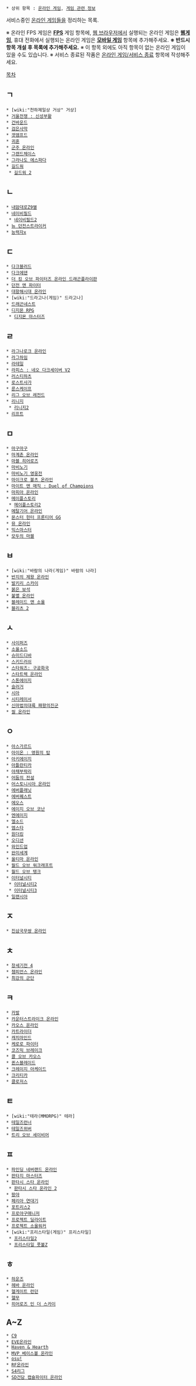  * 상위 항목 : [[온라인 게임]], [[게임 관련 정보]]

서비스중인 [[온라인 게임]]들을 정리하는 목록.

※ 온라인 FPS 게임은 '''[[FPS]]''' 게임 항목에, [[웹 브라우저]]에서 실행되는 온라인 게임은 '''[[웹게임]]''', 휴대 전화에서 실행되는 온라인 게임은 '''[[모바일 게임]]''' 항목에 추가해주세요.
'''※ 반드시 항목 개설 후 목록에 추가해주세요.'''
※ 이 항목 외에도 아직 항목이 없는 온라인 게임이 있을 수도 있습니다.
※ 서비스 종료된 작품은 [[온라인 게임/서비스 종료]] 항목에 작성해주세요.

[[목차]]
== ㄱ ==
 * [wiki:"천하제일상 거상" 거상]
 * [[거울전쟁 : 신성부활]]
 * [[건바운드]]
 * [[검은사막]]
 * [[겟앰프드]]
 * [[귀혼]]
 * [[군주 온라인]]
 * [[그랜드체이스]]
 * [[그라나도 에스파다]]
 * [[길드워]]
  * [[길드워 2]]

== ㄴ ==
 * [[내맘대로Z9별]]
 * [[네이비필드]]
  * [[네이비필드2]]
 * [[뉴 던전스트라이커]]
 * [[능력자x]]

== ㄷ ==
 * [[다크블러드]]
 * [[다크에덴]]
 * [[더 킹 오브 파이터즈 온라인#s-3|더 킹 오브 파이터즈 온라인 드래곤플라이판]]
 * [[던전 앤 파이터]]
 * [[대항해시대 온라인]]
 * [wiki:"드라고나(게임)" 드라고나]
 * [[드래곤네스트]]
 * [[디지몬 RPG]]
  * [[디지몬 마스터즈]]

== ㄹ ==
 * [[라그나로크 온라인]]
 * [[라그하임]]
 * [[라테일]]
 * [[라피스 : 네오 다크세이버 V2]]
 * [[러스티하츠]]
 * [[로스트사가]]
 * [[룬스케이프]]
 * [[리그 오브 레전드]]
 * [[리니지]]
  * [[리니지2]]
 * [[리프트]]

== ㅁ ==
 * [[마구마구]]
 * [[마계촌 온라인]]
 * [[마블 히어로즈]]
 * [[마비노기]]
 * [[마비노기 영웅전]]
 * [[마이크로 볼츠 온라인]]
 * [[마이트 앤 매직 : Duel of Champions]]
 * [[마피아 온라인]]
 * [[메이플스토리]]
  * [[메이플스토리2]]
 * [[메탈기어 온라인]]
 * [[몬스터 헌터 프론티어 GG]]
 * [[뮤 온라인]]
 * [[믹스마스터]]
 * [[모두의 마블]]

== ㅂ ==
 * [wiki:"바람의 나라(게임)" 바람의 나라]
 * [[반지의 제왕 온라인]]
 * [[발키리 스카이]]
 * [[붉은 보석]]
 * [[불멸 온라인]]
 * [[블레이드 앤 소울]]
 * [[블리츠 2]]

== ㅅ ==
 * [[사이퍼즈]]
 * [[소울소드]]
 * [[슈미드디바]]
 * [[스키드러쉬]]
 * [[스타워즈: 구공화국]]
 * [[스타트렉 온라인]]
 * [[스톤에이지]]
 * [[슬러거]]
 * [[시아]]
 * [[시티레이서]]
 * [[신마법의대륙 패왕의진군]]
 * [[씰 온라인]]

== ㅇ ==
 * [[아스가르드(게임)|아스가르드]]
 * [[아이온 : 영원의 탑]]
 * [[아키에이지]]
 * [[아틀란티카]]
 * [[야채부락리]]
 * [[어둠의 전설]]
 * [[어스토니시아 온라인]]
 * [[에버플래닛]]
 * [[에버퀘스트]]
 * [[에오스(게임)|에오스]]
 * [[에이지 오브 코난]]
 * [[엔에이지]]
 * [[엘소드]]
 * [[엠스타]]
 * [[원더킹]]
 * [[오디션]]
 * [[와인드업]]
 * [[완미세계]]
 * [[울티마 온라인]]
 * [[월드 오브 워크래프트]]
 * [[월드 오브 탱크]]
 * [[이터널시티]]
  * [[이터널시티2]]
  * [[이터널시티3]]
 * [[일랜시아]]

== ㅈ ==
 * [[진삼국무쌍 온라인]]

== ㅊ ==
 * [[창세기전 4]]
 * [[챔피언스 온라인]]
 * [[최강의 군단]]

== ㅋ ==
 * [[카발(게임)|카발]]
 * [[카운터스트라이크 온라인]]
 * [[카오스 온라인]]
 * [[카트라이더]]
 * [[캐치마인드]]
 * [[케로로 파이터]]
 * [[코즈믹 브레이크]]
 * [[콜 오브 카오스]]
 * [[퀸스블레이드]]
 * [[크레이지 아케이드]]
 * [[크리티카]]
 * [[클로저스]]

== ㅌ ==
 * [wiki:"테라(MMORPG)" 테라]
 * [[테일즈런너]]
 * [[테일즈위버]]
 * [[트리 오브 세이비어]]

== ㅍ ==
 * [[파인딩 네버랜드 온라인]]
 * [[판타지 마스터즈]]
 * [[판타시 스타 온라인]]
  * [[판타시 스타 온라인 2]]
 * [[팡야]]
 * [[페리아 연대기]]
 * [[포트리스2]]
 * [[프로야구매니저]]
 * [[프로젝트 딜라이트]]
 * [[프로젝트 소울워커]]
 * [wiki:"프리스타일(게임)" 프리스타일]
  * [[프리스타일2]]
  * [[프리스타일 풋볼Z]]

== ㅎ ==
 * [[하운즈]]
 * [[헤바 온라인]]
 * [[헬게이트 런던]]
 * [[헬무]]
 * [[히어로즈 인 더 스카이]]

== A~Z ==
 * [[C9]]
 * [[EVE온라인]]
 * [[Haven & Hearth]]
 * [[MVP 베이스볼 온라인]]
 * [[osu!]]
 * [[RF온라인]]
 * [[S4리그]]
 * [[SD건담 캡슐파이터 온라인]]

